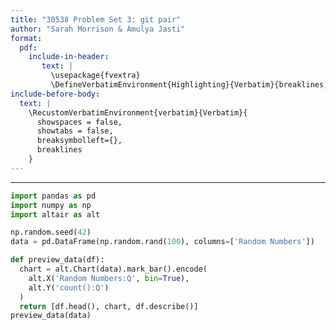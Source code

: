 ```yaml
---
title: "30538 Problem Set 3: git pair"
author: "Sarah Morrison & Amulya Jasti"
format: 
  pdf:
    include-in-header: 
       text: |
         \usepackage{fvextra}
         \DefineVerbatimEnvironment{Highlighting}{Verbatim}{breaklines,commandchars=\\\{\}}
include-before-body:
  text: |
    \RecustomVerbatimEnvironment{verbatim}{Verbatim}{
      showspaces = false,
      showtabs = false,
      breaksymbolleft={},
      breaklines
    }
---
```

---

```python
import pandas as pd
import numpy as np
import altair as alt

np.random.seed(42)
data = pd.DataFrame(np.random.rand(100), columns=['Random Numbers'])

def preview_data(df):
  chart = alt.Chart(data).mark_bar().encode(
    alt.X('Random Numbers:Q', bin=True),
    alt.Y('count():Q')
  )
  return [df.head(), chart, df.describe()]
preview_data(data)
```